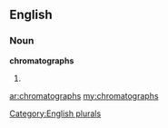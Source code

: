 ==English==

===Noun===
'''chromatographs'''

# {{plural of|[[chromatograph]]}}

[[Category:English plurals]]

[[ar:chromatographs]]
[[my:chromatographs]]